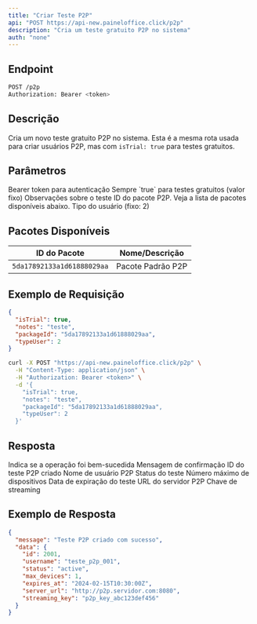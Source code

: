```yaml
---
title: "Criar Teste P2P"
api: "POST https://api-new.paineloffice.click/p2p"
description: "Cria um teste gratuito P2P no sistema"
auth: "none"
---
```


## Endpoint

<CodeGroup>

```bash Requisição
POST /p2p
Authorization: Bearer <token>
```

</CodeGroup>

## Descrição

Cria um novo teste gratuito P2P no sistema. Esta é a mesma rota usada para criar usuários P2P, mas com `isTrial: true` para testes gratuitos.

## Parâmetros

<ParamField header="Authorization" type="string" required>
  Bearer token para autenticação
</ParamField>

<ParamField body="isTrial" type="boolean" required default="true">
  Sempre `true` para testes gratuitos (valor fixo)
</ParamField>

<ParamField body="notes" type="string">
  Observações sobre o teste
</ParamField>

<ParamField body="packageId" type="string" required>
  ID do pacote P2P. Veja a lista de pacotes disponíveis abaixo.
</ParamField>

<ParamField body="typeUser" type="integer" required>
  Tipo do usuário (fixo: 2)
</ParamField>

## Pacotes Disponíveis

| ID do Pacote | Nome/Descrição |
|--------------|----------------|
| `5da17892133a1d61888029aa` | Pacote Padrão P2P |

## Exemplo de Requisição

<CodeGroup>

```json TryIt
{
  "isTrial": true,
  "notes": "teste",
  "packageId": "5da17892133a1d61888029aa",
  "typeUser": 2
}
```

```bash cURL
curl -X POST "https://api-new.paineloffice.click/p2p" \
  -H "Content-Type: application/json" \
  -H "Authorization: Bearer <token>" \
  -d '{
    "isTrial": true,
    "notes": "teste",
    "packageId": "5da17892133a1d61888029aa",
    "typeUser": 2
  }'
```

</CodeGroup>

## Resposta

<ResponseField name="success" type="boolean">
  Indica se a operação foi bem-sucedida
</ResponseField>

<ResponseField name="message" type="string">
  Mensagem de confirmação
</ResponseField>

<ResponseField name="data" type="object">
  <Expandable title="properties">
    <ResponseField name="id" type="integer">
      ID do teste P2P criado
    </ResponseField>
    <ResponseField name="username" type="string">
      Nome de usuário P2P
    </ResponseField>
    <ResponseField name="status" type="string">
      Status do teste
    </ResponseField>
    <ResponseField name="max_devices" type="integer">
      Número máximo de dispositivos
    </ResponseField>
    <ResponseField name="expires_at" type="string">
      Data de expiração do teste
    </ResponseField>
    <ResponseField name="server_url" type="string">
      URL do servidor P2P
    </ResponseField>
    <ResponseField name="streaming_key" type="string">
      Chave de streaming
    </ResponseField>
  </Expandable>
</ResponseField>

## Exemplo de Resposta

```json
{
  "message": "Teste P2P criado com sucesso",
  "data": {
    "id": 2001,
    "username": "teste_p2p_001",
    "status": "active",
    "max_devices": 1,
    "expires_at": "2024-02-15T10:30:00Z",
    "server_url": "http://p2p.servidor.com:8080",
    "streaming_key": "p2p_key_abc123def456"
  }
}
```
